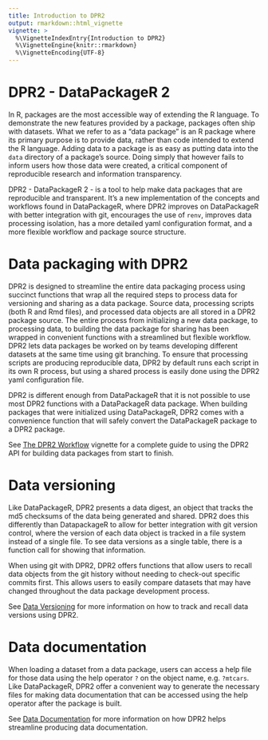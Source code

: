 ```yaml
---
title: Introduction to DPR2
output: rmarkdown::html_vignette
vignette: >
  %\VignetteIndexEntry{Introduction to DPR2}
  %\VignetteEngine{knitr::rmarkdown}
  %\VignetteEncoding{UTF-8}
---
```


# DPR2 - DataPackageR 2

In R, packages are the most accessible way of extending the R language. To demonstrate the new features provided by a package, packages often ship with datasets. What we refer to as a "data package" is an R package where its primary purpose is to provide data, rather than code intended to extend the R language. Adding data to a package is as easy as putting data into the `data` directory of a package's source. Doing simply that however fails to inform users how those data were created, a critical component of reproducible research and information transparency.

DPR2 - DataPackageR 2 - is a tool to help make data packages that are reproducible and transparent. It's a new implementation of the concepts and workflows found in DataPackageR, where DPR2 improves on DataPackageR with better integration with git, encourages the use of `renv`, improves data processing isolation, has a more detailed yaml configuration format, and a more flexible workflow and package source structure.

# Data packaging with DPR2

DPR2 is designed to streamline the entire data packaging process using succinct functions that wrap all the required steps to process data for versioning and sharing as a data package. Source data, processing scripts (both R and Rmd files), and processed data objects are all stored in a DPR2 package source. The entire process from initializing a new data package, to processing data, to building the data package for sharing has been wrapped in convenient functions with a streamlined but flexible workflow. DPR2 lets data packages be worked on by teams developing different datasets at the same time using git branching. To ensure that processing scripts are producing reproducible data, DPR2 by default runs each script in its own R process, but using a shared process is easily done using the DPR2 yaml configuration file.

DPR2 is different enough from DataPackageR that it is not possible to use most DPR2 functions with a DataPackageR data package. When building packages that were initialized using DataPackageR, DPR2 comes with a convenience function that will safely convert the DataPackageR package to a DPR2 package.

See [The DPR2 Workflow](dpr2_workflow.html) vignette for a complete guide to using the DPR2 API for building data packages from start to finish.

# Data versioning

Like DataPackageR, DPR2 presents a data digest, an object that tracks the md5 checksums of the data being generated and shared. DPR2 does this differently than DatapackageR to allow for better integration with git version control, where the version of each data object is tracked in a file system instead of a single file. To see data versions as a single table, there is a function call for showing that information.

When using git with DPR2, DPR2 offers functions that allow users to recall data objects from the git history without needing to check-out specific commits first. This allows users to easily compare datasets that may have changed throughout the data package development process. 

See [Data Versioning](data_versioning.html) for more information on how to track and recall data versions using DPR2. 

# Data documentation

When loading a dataset from a data package, users can access a help file for those data using the help operator `?` on the object name, e.g. `?mtcars`. Like DataPackageR, DPR2 offer a convenient way to generate the necessary files for making data documentation that can be accessed using the help operator after the package is built.

See [Data Documentation](data_documentation.html) for more information on how DPR2 helps streamline producing data documentation.
